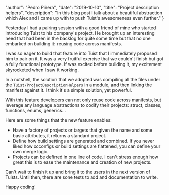 
  "author": "Pedro Piñera",
  "date": "2019-10-10",
  "title": "Project description helpers",
  "description": "In this blog post I talk about a beautiful abstraction which Alex and I came up with to push Tuist's awesomeness even further."
}




Yesterday I had a pairing session with a good friend of mine who started introducing Tuist to his company's project. He brought up an interesting need that had been in the backlog for quite some time but that no one embarked on building it: reusing code across manifests.

I was so eager to build that feature into Tuist that I immediately proposed him to pair on it. It was a very fruitful exercise that we couldn't finish but got a fully functional prototype. If was excited before building it, my excitement skyrocketed when I saw it working.

In a nutshell, the solution that we adopted was compiling all the files under the `Tuist/ProjectDescriptionHelpers` in a module, and then linking the manifest against it. I think it's a simple solution, yet powerful.

With this feature developers can not only reuse code across manifests, but leverage any language abstractions to codify their projects: struct, classes, functions, enums, generics...

Here are some things that the new feature enables:

- Have a factory of projects or targets that given the name and some basic attributes, it returns a standard project.
- Define how build settings are generated and combined. If you never liked how xcconfigs or build settings are flattened, you can define your own merge logic.
- Projects can be defined in one line of code. I can't stress enough how great this is to ease the maintenance and creation of new projects.

Can't wait to finish it up and bring it to the users in the next version of Tuists. Until then, there are sone tests to add and documentation to write.

Happy coding!

    